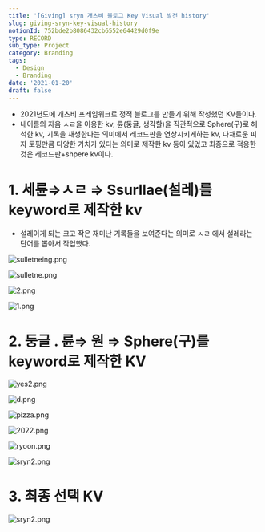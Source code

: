 ```yaml
---
title: '[Giving] sryn 개츠비 블로그 Key Visual 발전 history'
slug: giving-sryn-key-visual-history
notionId: 752bde2b8086432cb6552e64429d0f9e
type: RECORD
sub_type: Project
category: Branding
tags:
  - Design
  - Branding
date: '2021-01-20'
draft: false
---
```

- 2021년도에 개츠비 프레임워크로 정적 블로그를 만들기 위해 작성했던 KV들이다.
- 내이름의 자음 ㅅㄹ을 이용한 kv, 륜(둥글, 생각할)을 직관적으로 Sphere(구)로 해석한 kv, 기록을 재생한다는 의미에서 레코드판을 연상시키게하는 kv, 다채로운 피자 토핑만큼 다양한 가치가 있다는 의미로 제작한 kv 등이 있었고 최종으로 적용한 것은 레코드판+shpere kv이다.

# 1. 세륜⇒ㅅㄹ ⇒ Ssurllae(설레)를 keyword로 제작한 kv

- 설레이게 되는 크고 작은 재미난 기록들을 보여준다는 의미로 ㅅㄹ 에서 설레라는 단어를 뽑아서 작업했다.

![sulletneing.png](https://prod-files-secure.s3.us-west-2.amazonaws.com/056ff9f5-a9ef-486f-8acb-9eef51d06a2d/54f19bb3-29d3-4423-b2b4-d097722631d0/sulletneing.png?X-Amz-Algorithm=AWS4-HMAC-SHA256&X-Amz-Content-Sha256=UNSIGNED-PAYLOAD&X-Amz-Credential=ASIAZI2LB466WQIWHH6J%2F20250716%2Fus-west-2%2Fs3%2Faws4_request&X-Amz-Date=20250716T091550Z&X-Amz-Expires=3600&X-Amz-Security-Token=IQoJb3JpZ2luX2VjEEEaCXVzLXdlc3QtMiJHMEUCIDGteMuyUGptU5kpLhhrCeqj3AOQrH6fklDnMlPKxM04AiEA7Hf0JQM7eZBtZbXzCkNhE9zICJ0Txa%2B0k%2BwWz46PD00q%2FwMIWhAAGgw2Mzc0MjMxODM4MDUiDIsLl6DaKSgCyjYPuircA6ZWlxM0XCYDDgHHmJ4rOFaAD0YFe7NmRyvbCgaFKdHkB0QCE8eWpwsB%2FMyBuJ8pPdRgrKdVolXJaLj4VTebtQ5NToiEb9K3SgbGDp3nYd6dmuH1Mzb2OwqEJp06dT%2B%2F7DJa0Cas8PxkMta2D6CiwzxbYnxQ9aV2FtZfGpHEQz%2BEIzmAJcJtwiHFJFK65fcGV5r6Q6%2FI7Sp89ohYqsYkONYsKJ28zXPz2Nmz9CbOCOSPi033L33AlHZLTn7s58HlkOZjOfzQiXIoVqtPwPIMXaq8ALZxCa645m%2FAawQYad2a8%2B9K1o%2FjmA7UjnIHG1M2lZuEQgQ2Q1cKt0txfZuapkWEheeuv32x9bSIe3BZnbMbbHGCe5XlwfbPtbDgC6RRf9s6RYIzxegiZsDf7%2Ffh5LPgMC9UFMdaawX8t43l%2BOGrqPreABgsR7Lq%2FLRjYg6Y1Z%2FqwLA2MFuSbxhBZ7dAMOSZ%2BzlSjWMORK2Num%2BbhSXKIchMqK0kSsYSnUaeDKeBZoGbSUAGdfk2DMN5YuIcthfNsPG%2BeZCp%2Br4%2F%2BG0JO8URVCXu7jAt%2B2tGAhbxsrVlG9c5gttfGd4EUA24aYJf1MpfoN3iNrMdfSoY1vwreAPNyEd402KeBTEIOUw5MPPL3cMGOqUBwVUbaSBpHQQ3PKO7q4OtuYqUoSGbG%2BL%2BeEp9aLGhtaR%2BDr%2F5T3fdB7DlJ3xq%2BhjWXedxwxilgS0DATujdrtEXNSfMgJwLDfW%2F6nhozkAHO%2FJbQv1HVEeymgwHs8vzBlu%2Bv23bNYgoliJoVuD6kAUlxelDvtHdsNZR8%2Bb8hGWGz6LGZ2lLzYDI1P0n0wniZOCxxqicOv8ABe1L3xQuY7ZZk97fPkx&X-Amz-Signature=ebd4a18301fc00bb67e103d62a266ada068d52cb4c2cd66801444d3082faac47&X-Amz-SignedHeaders=host&x-amz-checksum-mode=ENABLED&x-id=GetObject)


![sulletne.png](https://prod-files-secure.s3.us-west-2.amazonaws.com/056ff9f5-a9ef-486f-8acb-9eef51d06a2d/6ae393fa-a1d1-4adc-aeef-22375b000e0b/sulletne.png?X-Amz-Algorithm=AWS4-HMAC-SHA256&X-Amz-Content-Sha256=UNSIGNED-PAYLOAD&X-Amz-Credential=ASIAZI2LB466WQIWHH6J%2F20250716%2Fus-west-2%2Fs3%2Faws4_request&X-Amz-Date=20250716T091550Z&X-Amz-Expires=3600&X-Amz-Security-Token=IQoJb3JpZ2luX2VjEEEaCXVzLXdlc3QtMiJHMEUCIDGteMuyUGptU5kpLhhrCeqj3AOQrH6fklDnMlPKxM04AiEA7Hf0JQM7eZBtZbXzCkNhE9zICJ0Txa%2B0k%2BwWz46PD00q%2FwMIWhAAGgw2Mzc0MjMxODM4MDUiDIsLl6DaKSgCyjYPuircA6ZWlxM0XCYDDgHHmJ4rOFaAD0YFe7NmRyvbCgaFKdHkB0QCE8eWpwsB%2FMyBuJ8pPdRgrKdVolXJaLj4VTebtQ5NToiEb9K3SgbGDp3nYd6dmuH1Mzb2OwqEJp06dT%2B%2F7DJa0Cas8PxkMta2D6CiwzxbYnxQ9aV2FtZfGpHEQz%2BEIzmAJcJtwiHFJFK65fcGV5r6Q6%2FI7Sp89ohYqsYkONYsKJ28zXPz2Nmz9CbOCOSPi033L33AlHZLTn7s58HlkOZjOfzQiXIoVqtPwPIMXaq8ALZxCa645m%2FAawQYad2a8%2B9K1o%2FjmA7UjnIHG1M2lZuEQgQ2Q1cKt0txfZuapkWEheeuv32x9bSIe3BZnbMbbHGCe5XlwfbPtbDgC6RRf9s6RYIzxegiZsDf7%2Ffh5LPgMC9UFMdaawX8t43l%2BOGrqPreABgsR7Lq%2FLRjYg6Y1Z%2FqwLA2MFuSbxhBZ7dAMOSZ%2BzlSjWMORK2Num%2BbhSXKIchMqK0kSsYSnUaeDKeBZoGbSUAGdfk2DMN5YuIcthfNsPG%2BeZCp%2Br4%2F%2BG0JO8URVCXu7jAt%2B2tGAhbxsrVlG9c5gttfGd4EUA24aYJf1MpfoN3iNrMdfSoY1vwreAPNyEd402KeBTEIOUw5MPPL3cMGOqUBwVUbaSBpHQQ3PKO7q4OtuYqUoSGbG%2BL%2BeEp9aLGhtaR%2BDr%2F5T3fdB7DlJ3xq%2BhjWXedxwxilgS0DATujdrtEXNSfMgJwLDfW%2F6nhozkAHO%2FJbQv1HVEeymgwHs8vzBlu%2Bv23bNYgoliJoVuD6kAUlxelDvtHdsNZR8%2Bb8hGWGz6LGZ2lLzYDI1P0n0wniZOCxxqicOv8ABe1L3xQuY7ZZk97fPkx&X-Amz-Signature=b89fd37f47092f523f4cfa530682fb92069d50feba73141f528c181cad45d2d8&X-Amz-SignedHeaders=host&x-amz-checksum-mode=ENABLED&x-id=GetObject)


![2.png](https://prod-files-secure.s3.us-west-2.amazonaws.com/056ff9f5-a9ef-486f-8acb-9eef51d06a2d/ca16612a-adb9-43a6-a7d5-c0297246fdb4/2.png?X-Amz-Algorithm=AWS4-HMAC-SHA256&X-Amz-Content-Sha256=UNSIGNED-PAYLOAD&X-Amz-Credential=ASIAZI2LB466WQIWHH6J%2F20250716%2Fus-west-2%2Fs3%2Faws4_request&X-Amz-Date=20250716T091550Z&X-Amz-Expires=3600&X-Amz-Security-Token=IQoJb3JpZ2luX2VjEEEaCXVzLXdlc3QtMiJHMEUCIDGteMuyUGptU5kpLhhrCeqj3AOQrH6fklDnMlPKxM04AiEA7Hf0JQM7eZBtZbXzCkNhE9zICJ0Txa%2B0k%2BwWz46PD00q%2FwMIWhAAGgw2Mzc0MjMxODM4MDUiDIsLl6DaKSgCyjYPuircA6ZWlxM0XCYDDgHHmJ4rOFaAD0YFe7NmRyvbCgaFKdHkB0QCE8eWpwsB%2FMyBuJ8pPdRgrKdVolXJaLj4VTebtQ5NToiEb9K3SgbGDp3nYd6dmuH1Mzb2OwqEJp06dT%2B%2F7DJa0Cas8PxkMta2D6CiwzxbYnxQ9aV2FtZfGpHEQz%2BEIzmAJcJtwiHFJFK65fcGV5r6Q6%2FI7Sp89ohYqsYkONYsKJ28zXPz2Nmz9CbOCOSPi033L33AlHZLTn7s58HlkOZjOfzQiXIoVqtPwPIMXaq8ALZxCa645m%2FAawQYad2a8%2B9K1o%2FjmA7UjnIHG1M2lZuEQgQ2Q1cKt0txfZuapkWEheeuv32x9bSIe3BZnbMbbHGCe5XlwfbPtbDgC6RRf9s6RYIzxegiZsDf7%2Ffh5LPgMC9UFMdaawX8t43l%2BOGrqPreABgsR7Lq%2FLRjYg6Y1Z%2FqwLA2MFuSbxhBZ7dAMOSZ%2BzlSjWMORK2Num%2BbhSXKIchMqK0kSsYSnUaeDKeBZoGbSUAGdfk2DMN5YuIcthfNsPG%2BeZCp%2Br4%2F%2BG0JO8URVCXu7jAt%2B2tGAhbxsrVlG9c5gttfGd4EUA24aYJf1MpfoN3iNrMdfSoY1vwreAPNyEd402KeBTEIOUw5MPPL3cMGOqUBwVUbaSBpHQQ3PKO7q4OtuYqUoSGbG%2BL%2BeEp9aLGhtaR%2BDr%2F5T3fdB7DlJ3xq%2BhjWXedxwxilgS0DATujdrtEXNSfMgJwLDfW%2F6nhozkAHO%2FJbQv1HVEeymgwHs8vzBlu%2Bv23bNYgoliJoVuD6kAUlxelDvtHdsNZR8%2Bb8hGWGz6LGZ2lLzYDI1P0n0wniZOCxxqicOv8ABe1L3xQuY7ZZk97fPkx&X-Amz-Signature=110b69bf74955de62a1d5dae713bcf3146b26ea586762ce01c788957fa807eb0&X-Amz-SignedHeaders=host&x-amz-checksum-mode=ENABLED&x-id=GetObject)


![1.png](https://prod-files-secure.s3.us-west-2.amazonaws.com/056ff9f5-a9ef-486f-8acb-9eef51d06a2d/20fe8303-3370-4b07-a74a-45a8475404a6/1.png?X-Amz-Algorithm=AWS4-HMAC-SHA256&X-Amz-Content-Sha256=UNSIGNED-PAYLOAD&X-Amz-Credential=ASIAZI2LB466WQIWHH6J%2F20250716%2Fus-west-2%2Fs3%2Faws4_request&X-Amz-Date=20250716T091550Z&X-Amz-Expires=3600&X-Amz-Security-Token=IQoJb3JpZ2luX2VjEEEaCXVzLXdlc3QtMiJHMEUCIDGteMuyUGptU5kpLhhrCeqj3AOQrH6fklDnMlPKxM04AiEA7Hf0JQM7eZBtZbXzCkNhE9zICJ0Txa%2B0k%2BwWz46PD00q%2FwMIWhAAGgw2Mzc0MjMxODM4MDUiDIsLl6DaKSgCyjYPuircA6ZWlxM0XCYDDgHHmJ4rOFaAD0YFe7NmRyvbCgaFKdHkB0QCE8eWpwsB%2FMyBuJ8pPdRgrKdVolXJaLj4VTebtQ5NToiEb9K3SgbGDp3nYd6dmuH1Mzb2OwqEJp06dT%2B%2F7DJa0Cas8PxkMta2D6CiwzxbYnxQ9aV2FtZfGpHEQz%2BEIzmAJcJtwiHFJFK65fcGV5r6Q6%2FI7Sp89ohYqsYkONYsKJ28zXPz2Nmz9CbOCOSPi033L33AlHZLTn7s58HlkOZjOfzQiXIoVqtPwPIMXaq8ALZxCa645m%2FAawQYad2a8%2B9K1o%2FjmA7UjnIHG1M2lZuEQgQ2Q1cKt0txfZuapkWEheeuv32x9bSIe3BZnbMbbHGCe5XlwfbPtbDgC6RRf9s6RYIzxegiZsDf7%2Ffh5LPgMC9UFMdaawX8t43l%2BOGrqPreABgsR7Lq%2FLRjYg6Y1Z%2FqwLA2MFuSbxhBZ7dAMOSZ%2BzlSjWMORK2Num%2BbhSXKIchMqK0kSsYSnUaeDKeBZoGbSUAGdfk2DMN5YuIcthfNsPG%2BeZCp%2Br4%2F%2BG0JO8URVCXu7jAt%2B2tGAhbxsrVlG9c5gttfGd4EUA24aYJf1MpfoN3iNrMdfSoY1vwreAPNyEd402KeBTEIOUw5MPPL3cMGOqUBwVUbaSBpHQQ3PKO7q4OtuYqUoSGbG%2BL%2BeEp9aLGhtaR%2BDr%2F5T3fdB7DlJ3xq%2BhjWXedxwxilgS0DATujdrtEXNSfMgJwLDfW%2F6nhozkAHO%2FJbQv1HVEeymgwHs8vzBlu%2Bv23bNYgoliJoVuD6kAUlxelDvtHdsNZR8%2Bb8hGWGz6LGZ2lLzYDI1P0n0wniZOCxxqicOv8ABe1L3xQuY7ZZk97fPkx&X-Amz-Signature=885297aad7033efc350aaea536c4e791a99e9da1550506102b9775f1fe8ff992&X-Amz-SignedHeaders=host&x-amz-checksum-mode=ENABLED&x-id=GetObject)


# 2. 둥글 . 륜⇒ 원 ⇒ Sphere(구)를 keyword로 제작한 KV


![yes2.png](https://prod-files-secure.s3.us-west-2.amazonaws.com/056ff9f5-a9ef-486f-8acb-9eef51d06a2d/903e6f42-bd62-40ae-b39c-4c2d477aabdc/yes2.png?X-Amz-Algorithm=AWS4-HMAC-SHA256&X-Amz-Content-Sha256=UNSIGNED-PAYLOAD&X-Amz-Credential=ASIAZI2LB466WQIWHH6J%2F20250716%2Fus-west-2%2Fs3%2Faws4_request&X-Amz-Date=20250716T091550Z&X-Amz-Expires=3600&X-Amz-Security-Token=IQoJb3JpZ2luX2VjEEEaCXVzLXdlc3QtMiJHMEUCIDGteMuyUGptU5kpLhhrCeqj3AOQrH6fklDnMlPKxM04AiEA7Hf0JQM7eZBtZbXzCkNhE9zICJ0Txa%2B0k%2BwWz46PD00q%2FwMIWhAAGgw2Mzc0MjMxODM4MDUiDIsLl6DaKSgCyjYPuircA6ZWlxM0XCYDDgHHmJ4rOFaAD0YFe7NmRyvbCgaFKdHkB0QCE8eWpwsB%2FMyBuJ8pPdRgrKdVolXJaLj4VTebtQ5NToiEb9K3SgbGDp3nYd6dmuH1Mzb2OwqEJp06dT%2B%2F7DJa0Cas8PxkMta2D6CiwzxbYnxQ9aV2FtZfGpHEQz%2BEIzmAJcJtwiHFJFK65fcGV5r6Q6%2FI7Sp89ohYqsYkONYsKJ28zXPz2Nmz9CbOCOSPi033L33AlHZLTn7s58HlkOZjOfzQiXIoVqtPwPIMXaq8ALZxCa645m%2FAawQYad2a8%2B9K1o%2FjmA7UjnIHG1M2lZuEQgQ2Q1cKt0txfZuapkWEheeuv32x9bSIe3BZnbMbbHGCe5XlwfbPtbDgC6RRf9s6RYIzxegiZsDf7%2Ffh5LPgMC9UFMdaawX8t43l%2BOGrqPreABgsR7Lq%2FLRjYg6Y1Z%2FqwLA2MFuSbxhBZ7dAMOSZ%2BzlSjWMORK2Num%2BbhSXKIchMqK0kSsYSnUaeDKeBZoGbSUAGdfk2DMN5YuIcthfNsPG%2BeZCp%2Br4%2F%2BG0JO8URVCXu7jAt%2B2tGAhbxsrVlG9c5gttfGd4EUA24aYJf1MpfoN3iNrMdfSoY1vwreAPNyEd402KeBTEIOUw5MPPL3cMGOqUBwVUbaSBpHQQ3PKO7q4OtuYqUoSGbG%2BL%2BeEp9aLGhtaR%2BDr%2F5T3fdB7DlJ3xq%2BhjWXedxwxilgS0DATujdrtEXNSfMgJwLDfW%2F6nhozkAHO%2FJbQv1HVEeymgwHs8vzBlu%2Bv23bNYgoliJoVuD6kAUlxelDvtHdsNZR8%2Bb8hGWGz6LGZ2lLzYDI1P0n0wniZOCxxqicOv8ABe1L3xQuY7ZZk97fPkx&X-Amz-Signature=4289d72edfa98675068c8ba1158dbf38ffec0b73ac5a1c9bc6646b003d6e0ab7&X-Amz-SignedHeaders=host&x-amz-checksum-mode=ENABLED&x-id=GetObject)


![d.png](https://prod-files-secure.s3.us-west-2.amazonaws.com/056ff9f5-a9ef-486f-8acb-9eef51d06a2d/664d43c6-7e3f-4618-a62c-10065c1c9dc2/d.png?X-Amz-Algorithm=AWS4-HMAC-SHA256&X-Amz-Content-Sha256=UNSIGNED-PAYLOAD&X-Amz-Credential=ASIAZI2LB466WQIWHH6J%2F20250716%2Fus-west-2%2Fs3%2Faws4_request&X-Amz-Date=20250716T091550Z&X-Amz-Expires=3600&X-Amz-Security-Token=IQoJb3JpZ2luX2VjEEEaCXVzLXdlc3QtMiJHMEUCIDGteMuyUGptU5kpLhhrCeqj3AOQrH6fklDnMlPKxM04AiEA7Hf0JQM7eZBtZbXzCkNhE9zICJ0Txa%2B0k%2BwWz46PD00q%2FwMIWhAAGgw2Mzc0MjMxODM4MDUiDIsLl6DaKSgCyjYPuircA6ZWlxM0XCYDDgHHmJ4rOFaAD0YFe7NmRyvbCgaFKdHkB0QCE8eWpwsB%2FMyBuJ8pPdRgrKdVolXJaLj4VTebtQ5NToiEb9K3SgbGDp3nYd6dmuH1Mzb2OwqEJp06dT%2B%2F7DJa0Cas8PxkMta2D6CiwzxbYnxQ9aV2FtZfGpHEQz%2BEIzmAJcJtwiHFJFK65fcGV5r6Q6%2FI7Sp89ohYqsYkONYsKJ28zXPz2Nmz9CbOCOSPi033L33AlHZLTn7s58HlkOZjOfzQiXIoVqtPwPIMXaq8ALZxCa645m%2FAawQYad2a8%2B9K1o%2FjmA7UjnIHG1M2lZuEQgQ2Q1cKt0txfZuapkWEheeuv32x9bSIe3BZnbMbbHGCe5XlwfbPtbDgC6RRf9s6RYIzxegiZsDf7%2Ffh5LPgMC9UFMdaawX8t43l%2BOGrqPreABgsR7Lq%2FLRjYg6Y1Z%2FqwLA2MFuSbxhBZ7dAMOSZ%2BzlSjWMORK2Num%2BbhSXKIchMqK0kSsYSnUaeDKeBZoGbSUAGdfk2DMN5YuIcthfNsPG%2BeZCp%2Br4%2F%2BG0JO8URVCXu7jAt%2B2tGAhbxsrVlG9c5gttfGd4EUA24aYJf1MpfoN3iNrMdfSoY1vwreAPNyEd402KeBTEIOUw5MPPL3cMGOqUBwVUbaSBpHQQ3PKO7q4OtuYqUoSGbG%2BL%2BeEp9aLGhtaR%2BDr%2F5T3fdB7DlJ3xq%2BhjWXedxwxilgS0DATujdrtEXNSfMgJwLDfW%2F6nhozkAHO%2FJbQv1HVEeymgwHs8vzBlu%2Bv23bNYgoliJoVuD6kAUlxelDvtHdsNZR8%2Bb8hGWGz6LGZ2lLzYDI1P0n0wniZOCxxqicOv8ABe1L3xQuY7ZZk97fPkx&X-Amz-Signature=2e2f857d8ff091eb5b7ee31364d3223ddd2fcb2b657a988f83af49f329bcce62&X-Amz-SignedHeaders=host&x-amz-checksum-mode=ENABLED&x-id=GetObject)


![pizza.png](https://prod-files-secure.s3.us-west-2.amazonaws.com/056ff9f5-a9ef-486f-8acb-9eef51d06a2d/a744d351-465e-4a19-84d4-5f76df1ae0f7/pizza.png?X-Amz-Algorithm=AWS4-HMAC-SHA256&X-Amz-Content-Sha256=UNSIGNED-PAYLOAD&X-Amz-Credential=ASIAZI2LB466WQIWHH6J%2F20250716%2Fus-west-2%2Fs3%2Faws4_request&X-Amz-Date=20250716T091550Z&X-Amz-Expires=3600&X-Amz-Security-Token=IQoJb3JpZ2luX2VjEEEaCXVzLXdlc3QtMiJHMEUCIDGteMuyUGptU5kpLhhrCeqj3AOQrH6fklDnMlPKxM04AiEA7Hf0JQM7eZBtZbXzCkNhE9zICJ0Txa%2B0k%2BwWz46PD00q%2FwMIWhAAGgw2Mzc0MjMxODM4MDUiDIsLl6DaKSgCyjYPuircA6ZWlxM0XCYDDgHHmJ4rOFaAD0YFe7NmRyvbCgaFKdHkB0QCE8eWpwsB%2FMyBuJ8pPdRgrKdVolXJaLj4VTebtQ5NToiEb9K3SgbGDp3nYd6dmuH1Mzb2OwqEJp06dT%2B%2F7DJa0Cas8PxkMta2D6CiwzxbYnxQ9aV2FtZfGpHEQz%2BEIzmAJcJtwiHFJFK65fcGV5r6Q6%2FI7Sp89ohYqsYkONYsKJ28zXPz2Nmz9CbOCOSPi033L33AlHZLTn7s58HlkOZjOfzQiXIoVqtPwPIMXaq8ALZxCa645m%2FAawQYad2a8%2B9K1o%2FjmA7UjnIHG1M2lZuEQgQ2Q1cKt0txfZuapkWEheeuv32x9bSIe3BZnbMbbHGCe5XlwfbPtbDgC6RRf9s6RYIzxegiZsDf7%2Ffh5LPgMC9UFMdaawX8t43l%2BOGrqPreABgsR7Lq%2FLRjYg6Y1Z%2FqwLA2MFuSbxhBZ7dAMOSZ%2BzlSjWMORK2Num%2BbhSXKIchMqK0kSsYSnUaeDKeBZoGbSUAGdfk2DMN5YuIcthfNsPG%2BeZCp%2Br4%2F%2BG0JO8URVCXu7jAt%2B2tGAhbxsrVlG9c5gttfGd4EUA24aYJf1MpfoN3iNrMdfSoY1vwreAPNyEd402KeBTEIOUw5MPPL3cMGOqUBwVUbaSBpHQQ3PKO7q4OtuYqUoSGbG%2BL%2BeEp9aLGhtaR%2BDr%2F5T3fdB7DlJ3xq%2BhjWXedxwxilgS0DATujdrtEXNSfMgJwLDfW%2F6nhozkAHO%2FJbQv1HVEeymgwHs8vzBlu%2Bv23bNYgoliJoVuD6kAUlxelDvtHdsNZR8%2Bb8hGWGz6LGZ2lLzYDI1P0n0wniZOCxxqicOv8ABe1L3xQuY7ZZk97fPkx&X-Amz-Signature=4ccf5f0aa4084b3d31a1b4cd05169f2a08bd6b8caf02880f05e5bbc4b38d9e6d&X-Amz-SignedHeaders=host&x-amz-checksum-mode=ENABLED&x-id=GetObject)


![2022.png](https://prod-files-secure.s3.us-west-2.amazonaws.com/056ff9f5-a9ef-486f-8acb-9eef51d06a2d/24aa679c-11dc-4f06-bc29-c98ca7a57c53/2022.png?X-Amz-Algorithm=AWS4-HMAC-SHA256&X-Amz-Content-Sha256=UNSIGNED-PAYLOAD&X-Amz-Credential=ASIAZI2LB466WQIWHH6J%2F20250716%2Fus-west-2%2Fs3%2Faws4_request&X-Amz-Date=20250716T091550Z&X-Amz-Expires=3600&X-Amz-Security-Token=IQoJb3JpZ2luX2VjEEEaCXVzLXdlc3QtMiJHMEUCIDGteMuyUGptU5kpLhhrCeqj3AOQrH6fklDnMlPKxM04AiEA7Hf0JQM7eZBtZbXzCkNhE9zICJ0Txa%2B0k%2BwWz46PD00q%2FwMIWhAAGgw2Mzc0MjMxODM4MDUiDIsLl6DaKSgCyjYPuircA6ZWlxM0XCYDDgHHmJ4rOFaAD0YFe7NmRyvbCgaFKdHkB0QCE8eWpwsB%2FMyBuJ8pPdRgrKdVolXJaLj4VTebtQ5NToiEb9K3SgbGDp3nYd6dmuH1Mzb2OwqEJp06dT%2B%2F7DJa0Cas8PxkMta2D6CiwzxbYnxQ9aV2FtZfGpHEQz%2BEIzmAJcJtwiHFJFK65fcGV5r6Q6%2FI7Sp89ohYqsYkONYsKJ28zXPz2Nmz9CbOCOSPi033L33AlHZLTn7s58HlkOZjOfzQiXIoVqtPwPIMXaq8ALZxCa645m%2FAawQYad2a8%2B9K1o%2FjmA7UjnIHG1M2lZuEQgQ2Q1cKt0txfZuapkWEheeuv32x9bSIe3BZnbMbbHGCe5XlwfbPtbDgC6RRf9s6RYIzxegiZsDf7%2Ffh5LPgMC9UFMdaawX8t43l%2BOGrqPreABgsR7Lq%2FLRjYg6Y1Z%2FqwLA2MFuSbxhBZ7dAMOSZ%2BzlSjWMORK2Num%2BbhSXKIchMqK0kSsYSnUaeDKeBZoGbSUAGdfk2DMN5YuIcthfNsPG%2BeZCp%2Br4%2F%2BG0JO8URVCXu7jAt%2B2tGAhbxsrVlG9c5gttfGd4EUA24aYJf1MpfoN3iNrMdfSoY1vwreAPNyEd402KeBTEIOUw5MPPL3cMGOqUBwVUbaSBpHQQ3PKO7q4OtuYqUoSGbG%2BL%2BeEp9aLGhtaR%2BDr%2F5T3fdB7DlJ3xq%2BhjWXedxwxilgS0DATujdrtEXNSfMgJwLDfW%2F6nhozkAHO%2FJbQv1HVEeymgwHs8vzBlu%2Bv23bNYgoliJoVuD6kAUlxelDvtHdsNZR8%2Bb8hGWGz6LGZ2lLzYDI1P0n0wniZOCxxqicOv8ABe1L3xQuY7ZZk97fPkx&X-Amz-Signature=43f784bad29d7e11183dec2b3cea4dbc992ea8fdb56b9f49995a9d53218495f5&X-Amz-SignedHeaders=host&x-amz-checksum-mode=ENABLED&x-id=GetObject)


![ryoon.png](https://prod-files-secure.s3.us-west-2.amazonaws.com/056ff9f5-a9ef-486f-8acb-9eef51d06a2d/922a72c9-1de9-4be5-832a-ec8bb6c60537/ryoon.png?X-Amz-Algorithm=AWS4-HMAC-SHA256&X-Amz-Content-Sha256=UNSIGNED-PAYLOAD&X-Amz-Credential=ASIAZI2LB466WQIWHH6J%2F20250716%2Fus-west-2%2Fs3%2Faws4_request&X-Amz-Date=20250716T091550Z&X-Amz-Expires=3600&X-Amz-Security-Token=IQoJb3JpZ2luX2VjEEEaCXVzLXdlc3QtMiJHMEUCIDGteMuyUGptU5kpLhhrCeqj3AOQrH6fklDnMlPKxM04AiEA7Hf0JQM7eZBtZbXzCkNhE9zICJ0Txa%2B0k%2BwWz46PD00q%2FwMIWhAAGgw2Mzc0MjMxODM4MDUiDIsLl6DaKSgCyjYPuircA6ZWlxM0XCYDDgHHmJ4rOFaAD0YFe7NmRyvbCgaFKdHkB0QCE8eWpwsB%2FMyBuJ8pPdRgrKdVolXJaLj4VTebtQ5NToiEb9K3SgbGDp3nYd6dmuH1Mzb2OwqEJp06dT%2B%2F7DJa0Cas8PxkMta2D6CiwzxbYnxQ9aV2FtZfGpHEQz%2BEIzmAJcJtwiHFJFK65fcGV5r6Q6%2FI7Sp89ohYqsYkONYsKJ28zXPz2Nmz9CbOCOSPi033L33AlHZLTn7s58HlkOZjOfzQiXIoVqtPwPIMXaq8ALZxCa645m%2FAawQYad2a8%2B9K1o%2FjmA7UjnIHG1M2lZuEQgQ2Q1cKt0txfZuapkWEheeuv32x9bSIe3BZnbMbbHGCe5XlwfbPtbDgC6RRf9s6RYIzxegiZsDf7%2Ffh5LPgMC9UFMdaawX8t43l%2BOGrqPreABgsR7Lq%2FLRjYg6Y1Z%2FqwLA2MFuSbxhBZ7dAMOSZ%2BzlSjWMORK2Num%2BbhSXKIchMqK0kSsYSnUaeDKeBZoGbSUAGdfk2DMN5YuIcthfNsPG%2BeZCp%2Br4%2F%2BG0JO8URVCXu7jAt%2B2tGAhbxsrVlG9c5gttfGd4EUA24aYJf1MpfoN3iNrMdfSoY1vwreAPNyEd402KeBTEIOUw5MPPL3cMGOqUBwVUbaSBpHQQ3PKO7q4OtuYqUoSGbG%2BL%2BeEp9aLGhtaR%2BDr%2F5T3fdB7DlJ3xq%2BhjWXedxwxilgS0DATujdrtEXNSfMgJwLDfW%2F6nhozkAHO%2FJbQv1HVEeymgwHs8vzBlu%2Bv23bNYgoliJoVuD6kAUlxelDvtHdsNZR8%2Bb8hGWGz6LGZ2lLzYDI1P0n0wniZOCxxqicOv8ABe1L3xQuY7ZZk97fPkx&X-Amz-Signature=6dd0b8471a8001ffee42c396a8c841759f6679f81b7efca8929be561ab6c660a&X-Amz-SignedHeaders=host&x-amz-checksum-mode=ENABLED&x-id=GetObject)


![sryn2.png](https://prod-files-secure.s3.us-west-2.amazonaws.com/056ff9f5-a9ef-486f-8acb-9eef51d06a2d/2ab6ed01-6d43-4cf7-9a4a-ef1ca0a013c0/sryn2.png?X-Amz-Algorithm=AWS4-HMAC-SHA256&X-Amz-Content-Sha256=UNSIGNED-PAYLOAD&X-Amz-Credential=ASIAZI2LB466WQIWHH6J%2F20250716%2Fus-west-2%2Fs3%2Faws4_request&X-Amz-Date=20250716T091550Z&X-Amz-Expires=3600&X-Amz-Security-Token=IQoJb3JpZ2luX2VjEEEaCXVzLXdlc3QtMiJHMEUCIDGteMuyUGptU5kpLhhrCeqj3AOQrH6fklDnMlPKxM04AiEA7Hf0JQM7eZBtZbXzCkNhE9zICJ0Txa%2B0k%2BwWz46PD00q%2FwMIWhAAGgw2Mzc0MjMxODM4MDUiDIsLl6DaKSgCyjYPuircA6ZWlxM0XCYDDgHHmJ4rOFaAD0YFe7NmRyvbCgaFKdHkB0QCE8eWpwsB%2FMyBuJ8pPdRgrKdVolXJaLj4VTebtQ5NToiEb9K3SgbGDp3nYd6dmuH1Mzb2OwqEJp06dT%2B%2F7DJa0Cas8PxkMta2D6CiwzxbYnxQ9aV2FtZfGpHEQz%2BEIzmAJcJtwiHFJFK65fcGV5r6Q6%2FI7Sp89ohYqsYkONYsKJ28zXPz2Nmz9CbOCOSPi033L33AlHZLTn7s58HlkOZjOfzQiXIoVqtPwPIMXaq8ALZxCa645m%2FAawQYad2a8%2B9K1o%2FjmA7UjnIHG1M2lZuEQgQ2Q1cKt0txfZuapkWEheeuv32x9bSIe3BZnbMbbHGCe5XlwfbPtbDgC6RRf9s6RYIzxegiZsDf7%2Ffh5LPgMC9UFMdaawX8t43l%2BOGrqPreABgsR7Lq%2FLRjYg6Y1Z%2FqwLA2MFuSbxhBZ7dAMOSZ%2BzlSjWMORK2Num%2BbhSXKIchMqK0kSsYSnUaeDKeBZoGbSUAGdfk2DMN5YuIcthfNsPG%2BeZCp%2Br4%2F%2BG0JO8URVCXu7jAt%2B2tGAhbxsrVlG9c5gttfGd4EUA24aYJf1MpfoN3iNrMdfSoY1vwreAPNyEd402KeBTEIOUw5MPPL3cMGOqUBwVUbaSBpHQQ3PKO7q4OtuYqUoSGbG%2BL%2BeEp9aLGhtaR%2BDr%2F5T3fdB7DlJ3xq%2BhjWXedxwxilgS0DATujdrtEXNSfMgJwLDfW%2F6nhozkAHO%2FJbQv1HVEeymgwHs8vzBlu%2Bv23bNYgoliJoVuD6kAUlxelDvtHdsNZR8%2Bb8hGWGz6LGZ2lLzYDI1P0n0wniZOCxxqicOv8ABe1L3xQuY7ZZk97fPkx&X-Amz-Signature=810a406fe6a7ef01f026228cb7cbf538532afaf217842d2df737295f1ffcc3f7&X-Amz-SignedHeaders=host&x-amz-checksum-mode=ENABLED&x-id=GetObject)


# 3. 최종 선택 KV


![sryn2.png](https://prod-files-secure.s3.us-west-2.amazonaws.com/056ff9f5-a9ef-486f-8acb-9eef51d06a2d/2ab6ed01-6d43-4cf7-9a4a-ef1ca0a013c0/sryn2.png?X-Amz-Algorithm=AWS4-HMAC-SHA256&X-Amz-Content-Sha256=UNSIGNED-PAYLOAD&X-Amz-Credential=ASIAZI2LB466WQIWHH6J%2F20250716%2Fus-west-2%2Fs3%2Faws4_request&X-Amz-Date=20250716T091550Z&X-Amz-Expires=3600&X-Amz-Security-Token=IQoJb3JpZ2luX2VjEEEaCXVzLXdlc3QtMiJHMEUCIDGteMuyUGptU5kpLhhrCeqj3AOQrH6fklDnMlPKxM04AiEA7Hf0JQM7eZBtZbXzCkNhE9zICJ0Txa%2B0k%2BwWz46PD00q%2FwMIWhAAGgw2Mzc0MjMxODM4MDUiDIsLl6DaKSgCyjYPuircA6ZWlxM0XCYDDgHHmJ4rOFaAD0YFe7NmRyvbCgaFKdHkB0QCE8eWpwsB%2FMyBuJ8pPdRgrKdVolXJaLj4VTebtQ5NToiEb9K3SgbGDp3nYd6dmuH1Mzb2OwqEJp06dT%2B%2F7DJa0Cas8PxkMta2D6CiwzxbYnxQ9aV2FtZfGpHEQz%2BEIzmAJcJtwiHFJFK65fcGV5r6Q6%2FI7Sp89ohYqsYkONYsKJ28zXPz2Nmz9CbOCOSPi033L33AlHZLTn7s58HlkOZjOfzQiXIoVqtPwPIMXaq8ALZxCa645m%2FAawQYad2a8%2B9K1o%2FjmA7UjnIHG1M2lZuEQgQ2Q1cKt0txfZuapkWEheeuv32x9bSIe3BZnbMbbHGCe5XlwfbPtbDgC6RRf9s6RYIzxegiZsDf7%2Ffh5LPgMC9UFMdaawX8t43l%2BOGrqPreABgsR7Lq%2FLRjYg6Y1Z%2FqwLA2MFuSbxhBZ7dAMOSZ%2BzlSjWMORK2Num%2BbhSXKIchMqK0kSsYSnUaeDKeBZoGbSUAGdfk2DMN5YuIcthfNsPG%2BeZCp%2Br4%2F%2BG0JO8URVCXu7jAt%2B2tGAhbxsrVlG9c5gttfGd4EUA24aYJf1MpfoN3iNrMdfSoY1vwreAPNyEd402KeBTEIOUw5MPPL3cMGOqUBwVUbaSBpHQQ3PKO7q4OtuYqUoSGbG%2BL%2BeEp9aLGhtaR%2BDr%2F5T3fdB7DlJ3xq%2BhjWXedxwxilgS0DATujdrtEXNSfMgJwLDfW%2F6nhozkAHO%2FJbQv1HVEeymgwHs8vzBlu%2Bv23bNYgoliJoVuD6kAUlxelDvtHdsNZR8%2Bb8hGWGz6LGZ2lLzYDI1P0n0wniZOCxxqicOv8ABe1L3xQuY7ZZk97fPkx&X-Amz-Signature=810a406fe6a7ef01f026228cb7cbf538532afaf217842d2df737295f1ffcc3f7&X-Amz-SignedHeaders=host&x-amz-checksum-mode=ENABLED&x-id=GetObject)

